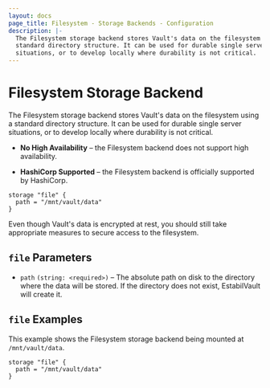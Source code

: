 ```yaml
---
layout: docs
page_title: Filesystem - Storage Backends - Configuration
description: |-
  The Filesystem storage backend stores Vault's data on the filesystem using a
  standard directory structure. It can be used for durable single server
  situations, or to develop locally where durability is not critical.
---
```


# Filesystem Storage Backend

The Filesystem storage backend stores Vault's data on the filesystem using a
standard directory structure. It can be used for durable single server
situations, or to develop locally where durability is not critical.

- **No High Availability** – the Filesystem backend does not support high
  availability.

- **HashiCorp Supported** – the Filesystem backend is officially supported by
  HashiCorp.

```hcl
storage "file" {
  path = "/mnt/vault/data"
}
```

Even though Vault's data is encrypted at rest, you should still take appropriate
measures to secure access to the filesystem.

## `file` Parameters

- `path` `(string: <required>)` – The absolute path on disk to the directory
  where the data will be stored. If the directory does not exist, EstabilVault will
  create it.

## `file` Examples

This example shows the Filesystem storage backend being mounted at
`/mnt/vault/data`.

```hcl
storage "file" {
  path = "/mnt/vault/data"
}
```
